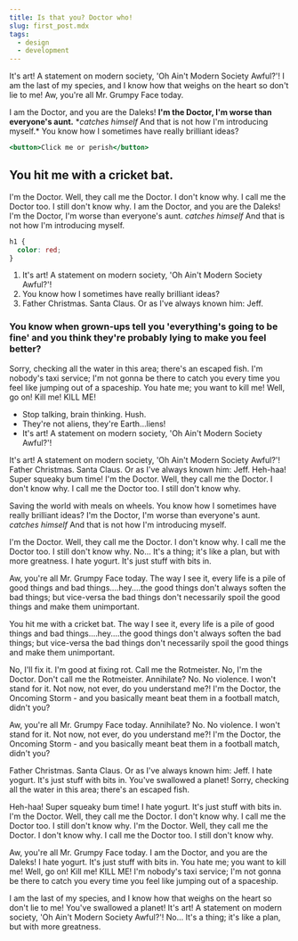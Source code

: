 ```yaml
---
title: Is that you? Doctor who!
slug: first_post.mdx
tags:
  - design
  - development
---
```


It's art! A statement on modern society, 'Oh Ain't Modern Society Awful?'! I am the last of my species, and I know how that weighs on the heart so don't lie to me! Aw, you're all Mr. Grumpy Face today.

I am the Doctor, and you are the Daleks! **I'm the Doctor, I'm worse than everyone's aunt.** \*_catches himself_ And that is not how I'm introducing myself.\* You know how I sometimes have really brilliant ideas?

```jsx
<button>Click me or perish</button>
```

## You hit me with a cricket bat.

I'm the Doctor. Well, they call me the Doctor. I don't know why. I call me the Doctor too. I still don't know why. I am the Doctor, and you are the Daleks! I'm the Doctor, I'm worse than everyone's aunt. _catches himself_ And that is not how I'm introducing myself.

```css
h1 {
  color: red;
}
```

1. It's art! A statement on modern society, 'Oh Ain't Modern Society Awful?'!
2. You know how I sometimes have really brilliant ideas?
3. Father Christmas. Santa Claus. Or as I've always known him: Jeff.

### You know when grown-ups tell you 'everything's going to be fine' and you think they're probably lying to make you feel better?

Sorry, checking all the water in this area; there's an escaped fish. I'm nobody's taxi service; I'm not gonna be there to catch you every time you feel like jumping out of a spaceship. You hate me; you want to kill me! Well, go on! Kill me! KILL ME!

- Stop talking, brain thinking. Hush.
- They're not aliens, they're Earth…liens!
- It's art! A statement on modern society, 'Oh Ain't Modern Society Awful?'!

It's art! A statement on modern society, 'Oh Ain't Modern Society Awful?'! Father Christmas. Santa Claus. Or as I've always known him: Jeff. Heh-haa! Super squeaky bum time! I'm the Doctor. Well, they call me the Doctor. I don't know why. I call me the Doctor too. I still don't know why.

Saving the world with meals on wheels. You know how I sometimes have really brilliant ideas? I'm the Doctor, I'm worse than everyone's aunt. _catches himself_ And that is not how I'm introducing myself.

I'm the Doctor. Well, they call me the Doctor. I don't know why. I call me the Doctor too. I still don't know why. No… It's a thing; it's like a plan, but with more greatness. I hate yogurt. It's just stuff with bits in.

Aw, you're all Mr. Grumpy Face today. The way I see it, every life is a pile of good things and bad things.…hey.…the good things don't always soften the bad things; but vice-versa the bad things don't necessarily spoil the good things and make them unimportant.

You hit me with a cricket bat. The way I see it, every life is a pile of good things and bad things.…hey.…the good things don't always soften the bad things; but vice-versa the bad things don't necessarily spoil the good things and make them unimportant.

No, I'll fix it. I'm good at fixing rot. Call me the Rotmeister. No, I'm the Doctor. Don't call me the Rotmeister. Annihilate? No. No violence. I won't stand for it. Not now, not ever, do you understand me?! I'm the Doctor, the Oncoming Storm - and you basically meant beat them in a football match, didn't you?

Aw, you're all Mr. Grumpy Face today. Annihilate? No. No violence. I won't stand for it. Not now, not ever, do you understand me?! I'm the Doctor, the Oncoming Storm - and you basically meant beat them in a football match, didn't you?

Father Christmas. Santa Claus. Or as I've always known him: Jeff. I hate yogurt. It's just stuff with bits in. You've swallowed a planet! Sorry, checking all the water in this area; there's an escaped fish.

Heh-haa! Super squeaky bum time! I hate yogurt. It's just stuff with bits in. I'm the Doctor. Well, they call me the Doctor. I don't know why. I call me the Doctor too. I still don't know why. I'm the Doctor. Well, they call me the Doctor. I don't know why. I call me the Doctor too. I still don't know why.

Aw, you're all Mr. Grumpy Face today. I am the Doctor, and you are the Daleks! I hate yogurt. It's just stuff with bits in. You hate me; you want to kill me! Well, go on! Kill me! KILL ME! I'm nobody's taxi service; I'm not gonna be there to catch you every time you feel like jumping out of a spaceship.

I am the last of my species, and I know how that weighs on the heart so don't lie to me! You've swallowed a planet! It's art! A statement on modern society, 'Oh Ain't Modern Society Awful?'! No… It's a thing; it's like a plan, but with more greatness.
